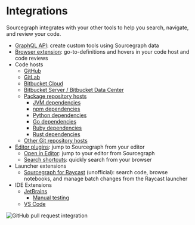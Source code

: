 # Integrations

Sourcegraph integrates with your other tools to help you search, navigate, and review your code.

- [GraphQL API](/api/graphql/): create custom tools using Sourcegraph data
- [Browser extension](/integration/browser_extension/): go-to-definitions and hovers in your code host and code reviews
- Code hosts
  - [GitHub](/integration/github)
  - [GitLab](/integration/gitlab)
  - [Bitbucket Cloud](/integration/bitbucket_cloud)
  - [Bitbucket Server / Bitbucket Data Center](/integration/bitbucket_server)
  - [Package repository hosts](/admin/code_hosts/package-repos)
    - [JVM dependencies](/integration/jvm)
    - [npm dependencies](/integration/npm)
    - [Python dependencies](/integration/python)
    - [Go dependencies](/integration/go)
    - [Ruby dependencies](/integration/ruby)
    - [Rust dependencies](/integration/rust)
  - [Other Git repository hosts](/admin/code_hosts/other)
- [Editor plugins](/integration/editor): jump to Sourcegraph from your editor
  - [Open in Editor](/integration/open_in_editor): jump to your editor from Sourcegraph
  - [Search shortcuts](/integration/browser_extension/how-tos/browser_search_engine): quickly search from your browser
- Launcher extensions
  - [Sourcegraph for Raycast](https://www.raycast.com/bobheadxi/sourcegraph) (unofficial): search code, browse
    notebooks, and manage batch changes from the Raycast launcher
- IDE Extensions
  - [JetBrains](/integration/jetbrains)
    - [Manual testing](/integration/jetbrains/manual_testing)
  - [VS Code](/integration/vscode)

![GitHub pull request integration](https://storage.googleapis.com/sourcegraph-assets/code-graph/docs/github-pr.png)
